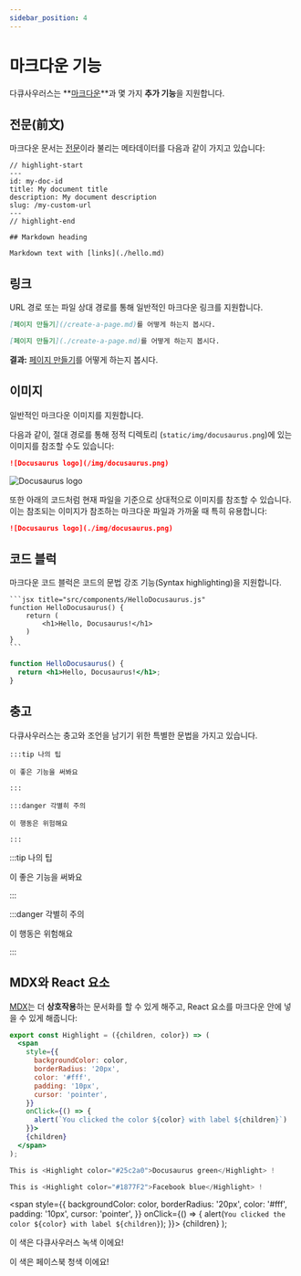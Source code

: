 ```yaml
---
sidebar_position: 4
---
```


# 마크다운 기능

<!-- Docusaurus supports **[Markdown](https://daringfireball.net/projects/markdown/syntax)** and a few **additional features**. -->
다큐사우러스는 **[마크다운](https://daringfireball.net/projects/markdown/syntax)**과 몇 가지 **추가 기능**을 지원합니다.

<!-- ## Front Matter -->
## 전문(前文)

<!-- Markdown documents have metadata at the top called [Front Matter](https://jekyllrb.com/docs/front-matter/): -->
마크다운 문서는 [전문](https://jekyllrb.com/docs/front-matter/)이라 불리는 메타데이터를 다음과 같이 가지고 있습니다:

```text title="my-doc.md"
// highlight-start
---
id: my-doc-id
title: My document title
description: My document description
slug: /my-custom-url
---
// highlight-end

## Markdown heading

Markdown text with [links](./hello.md)
```

<!-- ## Links -->
## 링크

<!-- Regular Markdown links are supported, using url paths or relative file paths. -->
URL 경로 또는 파일 상대 경로를 통해 일반적인 마크다운 링크를 지원합니다. 

```md
[페이지 만들기](/create-a-page.md)를 어떻게 하는지 봅시다.
```

```md
[페이지 만들기](./create-a-page.md)를 어떻게 하는지 봅시다.
```

<!-- **Result:** Let's see how to [Create a page](./create-a-page.md). -->
**결과:** [페이지 만들기](./create-a-page.md)를 어떻게 하는지 봅시다.

<!-- ## Images -->
## 이미지

<!-- Regular Markdown images are supported. -->
일반적인 마크다운 이미지를 지원합니다.

<!-- You can use absolute paths to reference images in the static directory (`static/img/docusaurus.png`): -->
다음과 같이, 절대 경로를 통해 정적 디렉토리 (`static/img/docusaurus.png`)에 있는 이미지를 참조할 수도 있습니다:

```md
![Docusaurus logo](/img/docusaurus.png)
```

![Docusaurus logo](/img/docusaurus.png)

<!-- You can reference images relative to the current file as well. This is particularly useful to colocate images close to the Markdown files using them: -->
또한 아래의 코드처럼 현재 파일을 기준으로 상대적으로 이미지를 참조할 수 있습니다. 이는 참조되는 이미지가 참조하는 마크다운 파일과 가까울 때 특히 유용합니다:

```md
![Docusaurus logo](./img/docusaurus.png)
```

<!-- ## Code Blocks -->
## 코드 블럭

<!-- Markdown code blocks are supported with Syntax highlighting. -->
마크다운 코드 블럭은 코드의 문법 강조 기능(Syntax highlighting)을 지원합니다.

    ```jsx title="src/components/HelloDocusaurus.js"
    function HelloDocusaurus() {
        return (
            <h1>Hello, Docusaurus!</h1>
        )
    }
    ```

```jsx title="src/components/HelloDocusaurus.js"
function HelloDocusaurus() {
  return <h1>Hello, Docusaurus!</h1>;
}
```

<!-- ## Admonitions -->
## 충고

<!-- Docusaurus has a special syntax to create admonitions and callouts: -->
다큐사우러스는 충고와 조언을 남기기 위한 특별한 문법을 가지고 있습니다.

    :::tip 나의 팁

    이 좋은 기능을 써봐요

    :::

    :::danger 각별히 주의

    이 행동은 위험해요

    :::

:::tip 나의 팁

이 좋은 기능을 써봐요

:::

:::danger 각별히 주의

이 행동은 위험해요

:::

<!-- ## MDX and React Components -->
## MDX와 React 요소

<!-- [MDX](https://mdxjs.com/) can make your documentation more **interactive** and allows using any **React components inside Markdown**: -->
[MDX](https://mdxjs.com/)는 더 **상호작용**하는 문서화를 할 수 있게 해주고, React 요소를 마크다운 안에 넣을 수 있게 해줍니다:

```jsx
export const Highlight = ({children, color}) => (
  <span
    style={{
      backgroundColor: color,
      borderRadius: '20px',
      color: '#fff',
      padding: '10px',
      cursor: 'pointer',
    }}
    onClick={() => {
      alert(`You clicked the color ${color} with label ${children}`)
    }}>
    {children}
  </span>
);

This is <Highlight color="#25c2a0">Docusaurus green</Highlight> !

This is <Highlight color="#1877F2">Facebook blue</Highlight> !
```

  <span
    style={{
      backgroundColor: color,
      borderRadius: '20px',
      color: '#fff',
      padding: '10px',
      cursor: 'pointer',
    }}
    onClick={() => {
      alert(`You clicked the color ${color} with label ${children}`);
    }}>
    {children}
  </span>
);

<!-- This is <Highlight color="#25c2a0">Docusaurus green</Highlight> ! -->
이 색은 <Highlight color="#25c2a0">다큐사우러스 녹색</Highlight> 이에요!

<!-- This is <Highlight color="#1877F2">Facebook blue</Highlight> ! -->
이 색은 <Highlight color="#1877F2">페이스북 청색</Highlight> 이에요!
